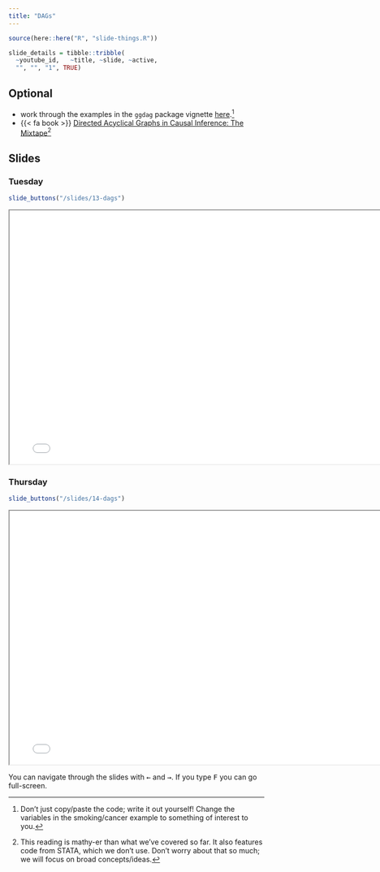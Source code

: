 ```yaml
---
title: "DAGs"
---
```



```r
source(here::here("R", "slide-things.R"))

slide_details = tibble::tribble(
  ~youtube_id,   ~title, ~slide, ~active,
  "", "", "1", TRUE)

```

## Optional

- work through the examples in the `ggdag` package vignette [ here](https://cran.r-project.org/web/packages/ggdag/vignettes/intro-to-dags.html).^[Don't just copy/paste the code; write it out yourself! Change the variables in the smoking/cancer example to something of interest to you.]
- {{< fa book >}} [Directed Acyclical Graphs in Causal Inference: The Mixtape](https://mixtape.scunning.com)^[This reading is mathy-er than what we've covered so far. It also features code from STATA, which we don't use. Don't worry about that so much; we will focus on broad concepts/ideas.]


## Slides



### Tuesday


```r
slide_buttons("/slides/13-dags")
```

```{=html}
<iframe width="780" height="500" src="/slides/13-dags.html"></iframe>
```


### Thursday


```r
slide_buttons("/slides/14-dags")
```

```{=html}
<iframe width="780" height="500" src="/slides/14-dags.html"></iframe>
```



::: {.callout-note}
You can navigate through the slides with <kbd>←</kbd> and <kbd>→</kbd>. If you type <kbd>F</kbd> you can go full-screen. 
:::



